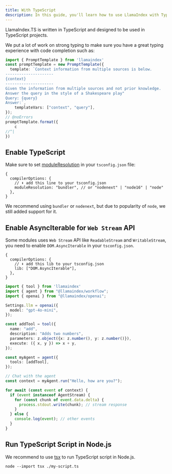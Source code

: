 ```yaml
---
title: With TypeScript
description: In this guide, you'll learn how to use LlamaIndex with TypeScript
---
```


LlamaIndex.TS is written in TypeScript and designed to be used in TypeScript projects.

We put a lot of work on strong typing to make sure you have a great typing experience with code completion such as:

```ts twoslash
import { PromptTemplate } from 'llamaindex'
const promptTemplate = new PromptTemplate({
  template: `Context information from multiple sources is below.
---------------------
{context}
---------------------
Given the information from multiple sources and not prior knowledge.
Answer the query in the style of a Shakespeare play"
Query: {query}
Answer:`,
	templateVars: ["context", "query"],
});
// @noErrors
promptTemplate.format({
	c
//^|
})
```

## Enable TypeScript

Make sure to set [moduleResolution](https://www.typescriptlang.org/docs/handbook/modules/theory.html#module-resolution) in your `tsconfig.json` file:

```json5
{
  compilerOptions: {
    // ⬇️ add this line to your tsconfig.json
    moduleResolution: "bundler", // or "nodenext" | "node16" | "node"
  },
}
```

We recommend using `bundler` or `nodenext`, but due to popularity of `node`, we still added support for it.

## Enable AsyncIterable for `Web Stream` API

Some modules uses `Web Stream` API like `ReadableStream` and `WritableStream`, you need to enable `DOM.AsyncIterable` in your `tsconfig.json`.

```json5
{
  compilerOptions: {
    // ⬇️ add this lib to your tsconfig.json
    lib: ["DOM.AsyncIterable"],
  },
}
```

```typescript
import { tool } from 'llamaindex'
import { agent } from "@llamaindex/workflow";
import { openai } from "@llamaindex/openai";

Settings.llm = openai({
  model: "gpt-4o-mini",
});

const addTool = tool({
  name: "add", 
  description: "Adds two numbers",
  parameters: z.object({x: z.number(), y: z.number()}),
  execute: ({ x, y }) => x + y,
});

const myAgent = agent({
  tools: [addTool],
});

// Chat with the agent
const context = myAgent.run("Hello, how are you?");

for await (const event of context) {
  if (event instanceof AgentStream) {
    for (const chunk of event.data.delta) {
      process.stdout.write(chunk); // stream response
    }
  } else {
    console.log(event); // other events
  }
}

```

## Run TypeScript Script in Node.js

We recommend to use [tsx](https://www.npmjs.com/package/tsx) to run TypeScript script in Node.js.

```shell
node --import tsx ./my-script.ts
```
